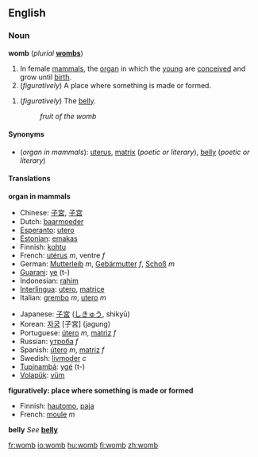 ==English==
=== Noun === 
'''womb''' (''plurial'' '''[[wombs]]''')

#In female [[mammal]]s, the [[organ]] in which the [[young]] are [[conceive]]d and grow until [[birth]].
#(''figuratively'') A place where something is made or formed.
<!--# matrix  this is a literary synonym for "womb"-->
#(''figuratively'') The [[belly]].<!--Is this just a literary synonym for womb?-->
#:''fruit of the womb''

====Synonyms====
*(''organ in mammals''): [[uterus]], [[matrix]] (''poetic or literary''), [[belly]] (''poetic or literary'')

==== Translations ====

'''organ in mammals'''
{{top}}
*Chinese: [[子宮]], [[子宫]]
*Dutch: [[baarmoeder]]
*[[Esperanto]]: [[utero]]
*[[Estonian]]: [[emakas]]
*Finnish: [[kohtu]]
*French: [[utérus]] ''m'', ventre ''f''
*German: [[Mutterleib]] ''m'', [[Gebärmutter]] ''f'', [[Schoß]] ''m''
*[[Guarani]]: [[ye]] (t-)
*Indonesian: [[rahim]]
*[[Interlingua]]: [[utero]], [[matrice]]
*Italian: [[grembo]] ''m'', [[utero#Italian|utero]] ''m''
{{mid}}
*Japanese: [[子宮]] ([[しきゅう]], shikyū)
*Korean: [[자궁]] [子宮] (jagung)
*Portuguese: [[útero]] ''m'', [[matriz]] ''f''
*Russian: [[утроба]] ''f''
*Spanish: [[útero]] ''m'', [[matriz]] ''f''
*Swedish: [[livmoder]] ''c''
*[[Tupinambá]]: [[ygé]] (t-)
*[[Volapük]]: [[vüm]]
{{bottom}}

'''figuratively: place where something is made or formed'''
{{top}}
*Finnish: [[hautomo]], [[paja#Finnish|paja]]
*French: [[moule]] ''m''
{{mid}}

{{bottom}}

'''belly'''
''See'' '''[[belly]]'''

[[fr:womb]]
[[io:womb]]
[[hu:womb]]
[[fi:womb]]
[[zh:womb]]